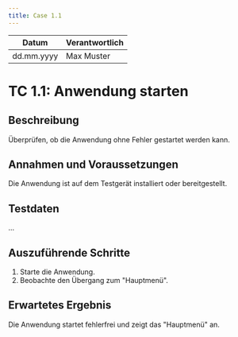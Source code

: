 ```yaml
---
title: Case 1.1
---
```


| Datum       | Verantwortlich |
|-------------|----------------|
| dd.mm.yyyy  | Max Muster     |

# TC 1.1: Anwendung starten

## Beschreibung
Überprüfen, ob die Anwendung ohne Fehler gestartet werden kann.

## Annahmen und Voraussetzungen
Die Anwendung ist auf dem Testgerät installiert oder bereitgestellt.

## Testdaten
...

## Auszuführende Schritte
1. Starte die Anwendung.
2. Beobachte den Übergang zum "Hauptmenü".

## Erwartetes Ergebnis
Die Anwendung startet fehlerfrei und zeigt das "Hauptmenü" an. 